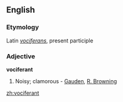 ==English==

===Etymology===
Latin ''[[vociferans]]'', present participle

===Adjective===
'''vociferant'''

# Noisy; clamorous - [[Gauden]], [[R. Browning]]

[[zh:vociferant]]